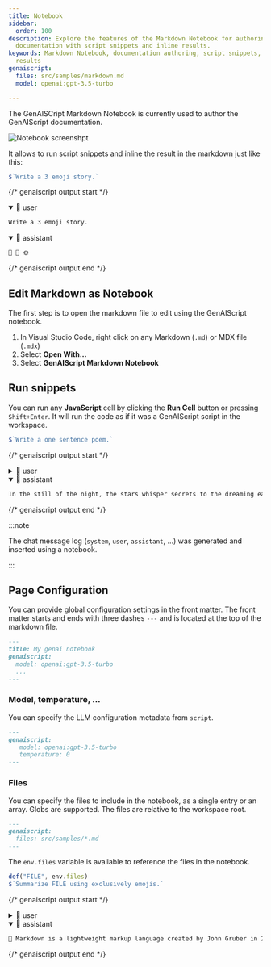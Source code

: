 ```yaml
---
title: Notebook
sidebar:
  order: 100
description: Explore the features of the Markdown Notebook for authoring
  documentation with script snippets and inline results.
keywords: Markdown Notebook, documentation authoring, script snippets, inline
  results
genaiscript:
  files: src/samples/markdown.md
  model: openai:gpt-3.5-turbo

---
```



The GenAISCript Markdown Notebook is currently used to author the GenAIScript documentation. 

![Notebook screenshpt](../../../../assets/vscode-notebook.png)

It allows to run script snippets and inline the result in the markdown just like this:

```js system="false" user="true" wrap
$`Write a 3 emoji story.`
```

{/* genaiscript output start */}

<details open>
<summary>👤 user</summary>


```markdown wrap
Write a 3 emoji story.
```


</details>


<details open>
<summary>🤖 assistant</summary>


```markdown wrap
🌱 🌻 🌞
```


</details>

{/* genaiscript output end */}



## Edit Markdown as Notebook

The first step is to open the markdown file to edit using the GenAIScript notebook.

<Steps>

1.   In Visual Studio Code, right click on any Markdown (`.md`) or MDX file (`.mdx`)
2.   Select **Open With...**
3.   Select **GenAIScript Markdown Notebook**

</Steps>

## Run snippets

You can run any **JavaScript** cell by clicking the **Run Cell** button or pressing `Shift+Enter`. It will run the code as if it was a GenAIScript script in the workspace.
```js
$`Write a one sentence poem.`
```

{/* genaiscript output start */}

<details>
<summary>👤 user</summary>


```markdown wrap
Write a one sentence poem.
```


</details>


<details open>
<summary>🤖 assistant</summary>


```markdown wrap
In the still of the night, the stars whisper secrets to the dreaming earth.
```


</details>

{/* genaiscript output end */}



:::note

The chat message log (`system`, `user`, `assistant`, ...) was generated and inserted using a notebook.

:::

## Page Configuration

You can provide global configuration settings in the front matter. The front matter starts and ends with three dashes `---` and is located at the top of the markdown file.

```md
---
title: My genai notebook
genaiscript:
  model: openai:gpt-3.5-turbo
  ...
---
```

### Model, temperature, ...

You can specify the LLM configuration metadata from `script`.

```md
---
genaiscript:
   model: openai:gpt-3.5-turbo
   temperature: 0
---
```

### Files

You can specify the files to include in the notebook, as a single entry or an array. Globs are supported. 
The files are relative to the workspace root.

```md
---
genaiscript:
  files: src/samples/*.md
---
```

The `env.files` variable is available to reference the files in the notebook.

```js
def("FILE", env.files)
$`Summarize FILE using exclusively emojis.`
```

{/* genaiscript output start */}

<details>
<summary>👤 user</summary>


``````markdown wrap
FILE:
`````md file="src/samples/markdown.md"
---
title: What is Markdown? - Understanding Markdown Syntax
description: Learn about Markdown, a lightweight markup language for formatting plain text, its syntax, and how it differs from WYSIWYG editors.
keywords: Markdown, markup language, formatting, plain text, syntax
sidebar: mydoc_sidebar
---
What is Markdown?
 Markdown is a lightweight markup language that you can use to add formatting elements to plaintext text documents. Created by John Gruber in 2004, Markdown is now one of the world’s most popular markup languages. 

Using Markdown is different than using a WYSIWYG editor. In an application like Microsoft Word, you click buttons to format words and phrases, and the changes are visible immediately. Markdown isn’t like that. When you create a Markdown-formatted file, you add Markdown syntax to the text to indicate which words and phrases should look different.

For example, to denote a heading, you add a number sign before it (e.g., # Heading One). Or to make a phrase bold, you add two asterisks before and after it (e.g., **this text is bold**). It may take a while to get used to seeing Markdown syntax in your text, especially if you’re accustomed to WYSIWYG applications. The screenshot below shows a Markdown file displayed in the Visual Studio Code text editor....
`````

Summarize FILE using exclusively emojis.
``````


</details>


<details open>
<summary>🤖 assistant</summary>


```markdown wrap
📝 Markdown is a lightweight markup language created by John Gruber in 2004. It allows users to add formatting to plaintext documents using simple syntax. Unlike WYSIWYG editors, Markdown requires users to add specific symbols to indicate formatting, such as using # for headings and ** for bold text. Despite the initial adjustment period, Markdown has become one of the most popular markup languages in the world.
```


</details>

{/* genaiscript output end */}



